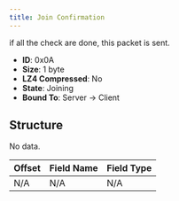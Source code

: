 ```yaml
---
title: Join Confirmation
---
```


if all the check are done, this packet is sent.

- **ID**: 0x0A
- **Size**: 1 byte
- **LZ4 Compressed**: No
- **State**: Joining
- **Bound To**: Server -> Client

## Structure

No data.

| Offset | Field Name | Field Type |
|--------|------------|------------|
| N/A    | N/A        | N/A        |

